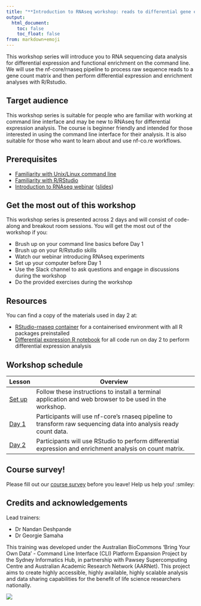 ```yaml
---
title: "**Introduction to RNAseq workshop: reads to differential gene expression**"
output:
  html_document:
    toc: false
    toc_float: false
from: markdown+emoji
---
```


This workshop series will introduce you to RNA sequencing data analysis for differential expression and functional enrichment on the command line. We will use the nf-core/rnaseq pipeline to process raw sequence reads to a gene count matrix and then perform differential expression and enrichment analyses with R/Rstudio.

## Target audience{.unlisted}

This workshop series is suitable for people who are familiar with working at command line interface and may be new to RNAseq for differential expression analysis. The course is beginner friendly and intended for those interested in using the command line interface for their analysis. It is also suitable for those who want to learn about and use nf-co.re workflows.

## Prerequisites{.unlisted}

* [Familiarity with Unix/Linux command line](https://linuxjourney.com/lesson/the-shell)
* [Familiarity with R/RStudio](https://swcarpentry.github.io/r-novice-gapminder/index.html)
* [Introduction to RNAseq webinar](https://www.youtube.com/watch?v=tITR3WR_jWI) ([slides](https://doi.org/10.5281/zenodo.8323207))

## Get the most out of this workshop{.unlisted}

This workshop series is presented across 2 days and will consist of code-along and breakout room sessions. You will get the most out of the workshop if you:

* Brush up on your command line basics before Day 1
* Brush up on your R/Rstudio skills
* Watch our webinar introducing RNAseq experiments 
* Set up your computer before Day 1
* Use the Slack channel to ask questions and engage in discussions during the workshop
* Do the provided exercises during the workshop

## Resources{.unlisted} 

You can find a copy of the materials used in day 2 at: 

* [RStudio-rnaseq container](https://github.com/Sydney-Informatics-Hub/Rstudio-rnaseq-contained) for a containerised environment with all R packages preinstalled 
* [Differential expression R notebook](https://github.com/Sydney-Informatics-Hub/rna-differential-expression-Rnotebook) for all code run on day 2 to perform differential expression analysis

## Workshop schedule{.unlisted}

|Lesson               |Overview                                                                                                                                                                                    |
|---------------------|--------------------------------------------------------------------------------------------------------------------------------------------------------------------------------------------|
|[Set up](https://sydney-informatics-hub.github.io/rnaseq-workshop-2023/setup.html) | Follow these instructions to install a terminal application and web browser to be used in the workshop.                                                                                     |
|[Day 1](https://sydney-informatics-hub.github.io/rnaseq-workshop-2023/notebooks/1.1_rnaseq-experiment.html)                | Participants will use nf-core’s rnaseq pipeline to transform raw sequencing data into analysis ready count data.                                               |
|[Day 2](https://sydney-informatics-hub.github.io/rnaseq-workshop-2023/notebooks/2.1_rstudio-downstream.html)                | Participants will use RStudio to perform differential expression and enrichment analysis on count matrix.|

## Course survey!{.unlisted}

Please fill out our [course survey](https://www.surveymonkey.com/r/rnaseq2023) before you leave! Help us help you! :smiley:

## Credits and acknowledgements{.unlisted}

Lead trainers: 

* Dr Nandan Deshpande 
* Dr Georgie Samaha 

This training was developed under the Australian BioCommons ‘Bring Your Own Data’ - Command Line Interface (CLI) Platform Expansion Project by the Sydney Informatics Hub, in partnership with Pawsey Supercomputing Centre and Australian Academic Research Network (AARNet). This project aims to create highly accessible, highly available, highly scalable analysis and data sharing capabilities for the benefit of life science researchers nationally.

![](./Figs/0.0_logos.png)